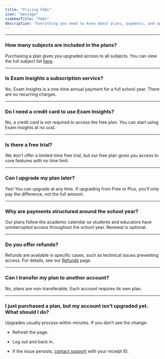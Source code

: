```yaml
---
title: "Pricing FAQs"
icon: "message"
sidebarTitle: "FAQs"
description: "Everything you need to know about plans, payments, and upgrades."
---
```


***

### How many subjects are included in the plans?

Purchasing a plan gives you upgraded access to all subjects. You can view the full subject list [here](/getting_started/about#subjects-%26-syllabus-alignment).&#x20;

***

### Is Exam Insights a subscription service?

No, Exam Insights is a one-time annual payment for a full school year. There are no recurring charges.

***

### Do I need a credit card to use Exam Insights?

No, a credit card is not required to access the free plan. You can start using Exam Insights at no cost.

***

### Is there a free trial?

We don’t offer a limited-time free trial, but our free plan gives you access to core features with no time limit.

***

### Can I upgrade my plan later?

Yes! You can upgrade at any time. If upgrading from Free or Plus, you’ll only pay the difference, not the full amount.

***

### Why are payments structured around the school year?

Our plans follow the academic calendar so students and educators have uninterrupted access throughout the school year. Renewal is optional.

***

### Do you offer refunds?

Refunds are available in specific cases, such as technical issues preventing access. For details, see our [Refunds](/refunds) page.

***

### Can I transfer my plan to another account?

No, plans are non-transferable. Each account requires its own plan.

***

### I just purchased a plan, but my account isn’t upgraded yet. What should I do?

Upgrades usually process within minutes. If you don’t see the change:

* Refresh the page.

* Log out and back in.

* If the issue persists, [contact support](https://exam-insights.com/help-and-resources/) with your receipt ID.